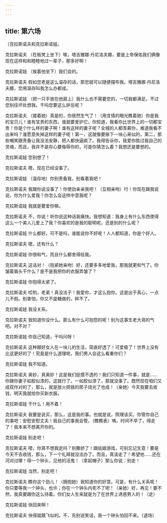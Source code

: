 ```yaml
---
---
---
```

title: 第六场
---




〔克拉斯诺夫和克拉斯诺娃。





克拉斯诺夫 （在板凳上坐下）唉，塔吉雅娜·丹尼洛夫娜，要是上帝保佑我们俩像现在这样和和睦睦地过一辈子，那多好啊！

克拉斯诺娃 （挨着他坐下）我们会的。

克拉斯诺夫 假如您老是这么温存的话，那您就可以随便摆布我。塔吉雅娜·丹尼洛夫娜，您用温存叫我怎么办都成。

克拉斯诺娃 （把一只手放在他肩上）我什么也不需要您的，一切我都满足。不过您别往坏处想我。干吗您要这么妒忌呢？

克拉斯诺夫 （搂着她）真是的，你居然生气了！（用含情的眼光瞧着她）你是我的宝贝儿！谁有宝贵的东西，谁就要爱护它。你知道，我看你比世界上的一切都宝贵！你是个什么样的妻子啊！谁有这样的妻子呢？全城的人都羡慕你，难道我看不出来吗？谁愿意失掉这样的妻子呢！第一，这就像要揪下一块心来似的，第二，那些嘲笑跟责备让我没法安静，把人都快逼疯了。我得告诉你，我爱你胜过我自己的灵魂，而且，我并不是存心要侮辱你的，可是你猜怎么着？我想还是要想的。

克拉斯诺娃 您别想了！

克拉斯诺夫 嗯，现在已经没事了。

克拉斯诺娃 （温存地）你别责备我，别看着我吧！

克拉斯诺夫 我跟你说没事了！你使劲亲亲我吧！（互相亲吻）行！你现在跟我说说，你为什么爱我？你怎么会这样中意我呢？

克拉斯诺娃 我就是要爱你嘛。

克拉斯诺夫 不，你说！听你说这种话我痛快。我想知道：我身上有什么东西使得这么一个美人儿爱上了我？你喜欢的是我的聪明呢，还是别的什么呢？

克拉斯诺娃 什么都好。可不是吗，谁能说你不好呢！人人都知道，你是个好人。

克拉斯诺夫 嗯，还有什么？

克拉斯诺娃 你很和气，而且什么都舍得给我。

克拉斯诺夫 这话对！（抱紧她亲吻）好，还要多多地爱我，那我就更和气了。你皱着眉头干什么？是不是我把你的衣服弄皱了？

克拉斯诺娃 你抱得太紧了。

克拉斯诺夫 哎哟，老弟！真没法子！我爱你，才这么抱你。这是出于真心，一点儿不假。别害怕，你又不是糖做的，碎不了。

克拉斯诺娃 我没关系。

克拉斯诺夫 我知道你没什么。那么有什么可抱怨的呢！别为这事生老大哥的气吧。对不对？

克拉斯诺娃 你自己知道，干吗问呀！

克拉斯诺夫 这种跟好女人在一块儿的生活，简直好透了！可爱极了！世界上没有比这更好的了！究竟是什么道理呢，我们男人会这么看重你们？

克拉斯诺娃 我不知道。

克拉斯诺夫 奥妙，真奥妙！这是我们捉摸不透的！我们只知道一件事，就是……你跟你妻子如胶似漆的，这就行了。一如胶似漆了，那就没事了。既然现在咱们又成双作对的了，那么，就是放火把我的房子烧光了也成！（亲她）今天我要去收钱，明天我就给你买新衣服。

克拉斯诺娃 干什么！用不着！

克拉斯诺夫 我要是说买，那么，这是我的事。也就是说，照理该买。你管你自己的事吧：安慰安慰丈夫！我自己的事我会管。（瞧瞧表）咦，时间不早了，得走了！我本来不想离开你的。

克拉斯诺娃 别走吧！

克拉斯诺夫 喂，你真不想我走吗？别撒娇了！跟姑娘游戏，可别忘记生意！要是今天不去收钱，那么，下一个礼拜就没法办了。而且，真该走了！希望他……还在河对过哪！得一个钟头，见他的活鬼！（拿起帽子）那么你说：别走！

克拉斯诺娃 当然，别走吧！

克拉斯诺夫 瞧你这个劲儿！（拥抱她）我知道你的好意。可是，有什么关系呢！你只要等我一个钟头，也许；你在一个钟头内死不了吧！（亲她）好，再见！要不然，我真要跟你这么待着。你们女人生来就是为了在世界上诱惑男人的！（走）

克拉斯诺娃 快回来啊！

克拉斯诺夫 快得就跟飞似的。不，先别说笑话，我一个钟头怕回不来。（退场）